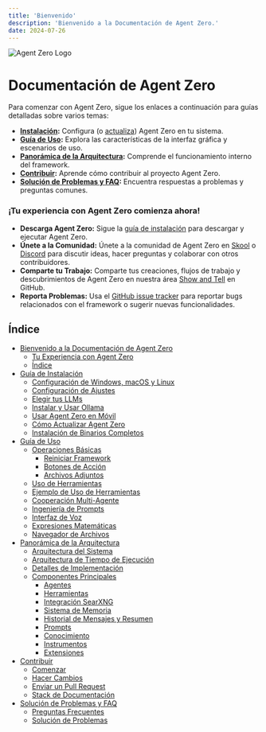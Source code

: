 ```yaml
---
title: 'Bienvenido'
description: 'Bienvenido a la Documentación de Agent Zero.'
date: 2024-07-26
---
```


![Agent Zero Logo](/res/header.png)

# Documentación de Agent Zero

Para comenzar con Agent Zero, sigue los enlaces a continuación para guías detalladas sobre varios temas:

- **[Instalación](/es/docs/installation):** Configura (o [actualiza](/es/docs/installation#cómo-actualizar-agent-zero)) Agent Zero en tu sistema.
- **[Guía de Uso](/es/docs/usage):** Explora las características de la interfaz gráfica y escenarios de uso.
- **[Panorámica de la Arquitectura](/es/docs/architecture):** Comprende el funcionamiento interno del framework.
- **[Contribuir](/es/docs/contribution):** Aprende cómo contribuir al proyecto Agent Zero.
- **[Solución de Problemas y FAQ](/es/docs/troubleshooting):** Encuentra respuestas a problemas y preguntas comunes.

### ¡Tu experiencia con Agent Zero comienza ahora!

- **Descarga Agent Zero:** Sigue la [guía de instalación](/es/docs/installation) para descargar y ejecutar Agent Zero.
- **Únete a la Comunidad:** Únete a la comunidad de Agent Zero en [Skool](https://www.skool.com/agent-zero) o [Discord](https://discord.gg/Z2tun2N3) para discutir ideas, hacer preguntas y colaborar con otros contribuidores.
- **Comparte tu Trabajo:** Comparte tus creaciones, flujos de trabajo y descubrimientos de Agent Zero en nuestra área [Show and Tell](https://github.com/frdel/agent-zero/discussions/categories/show-and-tell) en GitHub.
- **Reporta Problemas:** Usa el [GitHub issue tracker](https://github.com/frdel/agent-zero/issues) para reportar bugs relacionados con el framework o sugerir nuevas funcionalidades.

## Índice

- [Bienvenido a la Documentación de Agent Zero](#documentación-de-agent-zero)
  - [Tu Experiencia con Agent Zero](#tu-experiencia-con-agent-zero-comienza-ahora)
  - [Índice](#índice)
- [Guía de Instalación](/es/docs/installation)
  - [Configuración de Windows, macOS y Linux](/es/docs/installation#guía-de-configuración-para-windows-macos-y-linux)
  - [Configuración de Ajustes](/es/docs/installation#configuración-de-ajustes)
  - [Elegir tus LLMs](/es/docs/installation#elegir-tus-llms)
  - [Instalar y Usar Ollama](/es/docs/installation#instalar-y-usar-ollama-modelos-locales)
  - [Usar Agent Zero en Móvil](/es/docs/installation#usar-agent-zero-en-tu-dispositivo-móvil)
  - [Cómo Actualizar Agent Zero](/es/docs/installation#cómo-actualizar-agent-zero)
  - [Instalación de Binarios Completos](/es/docs/installation#guía-detallada-para-instalación-completa-de-binarios)
- [Guía de Uso](/es/docs/usage)
  - [Operaciones Básicas](/es/docs/usage#operaciones-básicas)
    - [Reiniciar Framework](/es/docs/usage#reiniciar-framework)
    - [Botones de Acción](/es/docs/usage#botones-de-acción)
    - [Archivos Adjuntos](/es/docs/usage#archivos-adjuntos)
  - [Uso de Herramientas](/es/docs/usage#uso-de-herramientas)
  - [Ejemplo de Uso de Herramientas](/es/docs/usage#ejemplo-de-uso-de-herramientas-búsqueda-web-y-ejecución-de-código)
  - [Cooperación Multi-Agente](/es/docs/usage#cooperación-multi-agente)
  - [Ingeniería de Prompts](/es/docs/usage#ingeniería-de-prompts)
  - [Interfaz de Voz](/es/docs/usage#interfaz-de-voz)
  - [Expresiones Matemáticas](/es/docs/usage#expresiones-matemáticas)
  - [Navegador de Archivos](/es/docs/usage#navegador-de-archivos)
- [Panorámica de la Arquitectura](/es/docs/architecture)
  - [Arquitectura del Sistema](/es/docs/architecture#arquitectura-del-sistema)
  - [Arquitectura de Tiempo de Ejecución](/es/docs/architecture#arquitectura-de-tiempo-de-ejecución)
  - [Detalles de Implementación](/es/docs/architecture#detalles-de-implementación)
  - [Componentes Principales](/es/docs/architecture#componentes-principales)
    - [Agentes](/es/docs/architecture#1-agentes)
    - [Herramientas](/es/docs/architecture#2-herramientas)
    - [Integración SearXNG](/es/docs/architecture#integración-searxng)
    - [Sistema de Memoria](/es/docs/architecture#3-sistema-de-memoria)
    - [Historial de Mensajes y Resumen](/es/docs/architecture#historial-de-mensajes-y-resumen)
    - [Prompts](/es/docs/architecture#4-prompts)
    - [Conocimiento](/es/docs/architecture#5-conocimiento)
    - [Instrumentos](/es/docs/architecture#6-instrumentos)
    - [Extensiones](/es/docs/architecture#7-extensiones)
- [Contribuir](/es/docs/contribution)
  - [Comenzar](/es/docs/contribution#comenzar)
  - [Hacer Cambios](/es/docs/contribution#hacer-cambios)
  - [Enviar un Pull Request](/es/docs/contribution#enviar-un-pull-request)
  - [Stack de Documentación](/es/docs/contribution#stack-de-documentación)
- [Solución de Problemas y FAQ](/es/docs/troubleshooting)
  - [Preguntas Frecuentes](/es/docs/troubleshooting#preguntas-frecuentes)
  - [Solución de Problemas](/es/docs/troubleshooting#solución-de-problemas)
